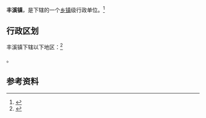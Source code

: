 {{中国乡级行政区|42/03/24/106/000}}

'''丰溪镇'''，是{{PRC admin/fullname|42/03/24/106/000|3}}下辖的一个[[乡镇|乡镇]]级行政单位。<ref>{{PRC admin/ref sgc|{{PRC admin/parent|42/03/24/106/000}}}}</ref>

== 行政区划 ==

丰溪镇下辖以下地区：<ref>{{PRC admin/ref sgc|42/03/24/106/000}}</ref>

{{PRC admin/children|42/03/24/106/000}}。

== 参考资料 ==

{{reflist}}

{{行政区划小作品}}
{{PRC admin/navcat|42/03/24/106/000}}